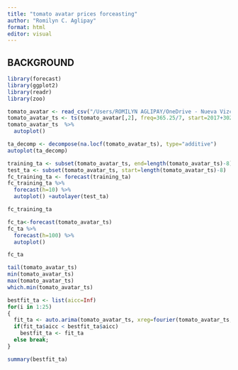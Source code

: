 ```yaml
---
title: "tomato avatar prices forceasting"
author: "Romilyn C. Aglipay"
format: html
editor: visual
---
```


## BACKGROUND 

```r
library(forecast)
library(ggplot2)
library(readr)
library(zoo)

```

```r
tomato_avatar <- read_csv("/Users/ROMILYN AGLIPAY/OneDrive - Nueva Vizcaya State University/Documents/R PROJECT/SEC MATH 17/NVAT-Price-Forecasting/CSV/tomato-avatar.csv", col_types = cols(Week = col_date(format = "%Y-%m-%d")))
tomato_avatar_ts <- ts(tomato_avatar[,2], freq=365.25/7, start=2017+302/365.25)
tomato_avatar_ts  %>%
  autoplot()
```

```r
ta_decomp <- decompose(na.locf(tomato_avatar_ts), type="additive")
autoplot(ta_decomp)
```

```r
training_ta <- subset(tomato_avatar_ts, end=length(tomato_avatar_ts)-8)
test_ta <- subset(tomato_avatar_ts, start=length(tomato_avatar_ts)-8)
fc_training_ta <- forecast(training_ta)
fc_training_ta %>%
  forecast(h=10) %>%
  autoplot() +autolayer(test_ta)
```

```r
fc_training_ta

```

```r
fc_ta<-forecast(tomato_avatar_ts)
fc_ta %>%
  forecast(h=100) %>%
  autoplot()
```

```r
fc_ta
```

```r
tail(tomato_avatar_ts)
min(tomato_avatar_ts)
max(tomato_avatar_ts)
which.min(tomato_avatar_ts)
```

```r
bestfit_ta <- list(aicc=Inf)
for(i in 1:25)
{
  fit_ta <- auto.arima(tomato_avatar_ts, xreg=fourier(tomato_avatar_ts, K=i), seasonal=FALSE)
  if(fit_ta$aicc < bestfit_ta$aicc)
    bestfit_ta <- fit_ta
  else break;
}
```

```r
summary(bestfit_ta)
```
